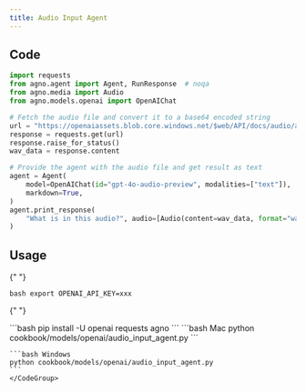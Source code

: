 ```yaml
---
title: Audio Input Agent
---
```


## Code

```python cookbook/models/openai/audio_input_agent.py
import requests
from agno.agent import Agent, RunResponse  # noqa
from agno.media import Audio
from agno.models.openai import OpenAIChat

# Fetch the audio file and convert it to a base64 encoded string
url = "https://openaiassets.blob.core.windows.net/$web/API/docs/audio/alloy.wav"
response = requests.get(url)
response.raise_for_status()
wav_data = response.content

# Provide the agent with the audio file and get result as text
agent = Agent(
    model=OpenAIChat(id="gpt-4o-audio-preview", modalities=["text"]),
    markdown=True,
)
agent.print_response(
    "What is in this audio?", audio=[Audio(content=wav_data, format="wav")]
)
```

## Usage

<Steps>
  <Snippet file="create-venv-step.mdx" />

{" "}

<Step title="Set your API key">```bash export OPENAI_API_KEY=xxx ```</Step>

{" "}

<Step title="Install libraries">
  ```bash pip install -U openai requests agno ```
</Step>

  <Step title="Run Agent">
    <CodeGroup>
    ```bash Mac
    python cookbook/models/openai/audio_input_agent.py
    ```

    ```bash Windows
    python cookbook/models/openai/audio_input_agent.py
    ```
    </CodeGroup>

  </Step>
</Steps>
